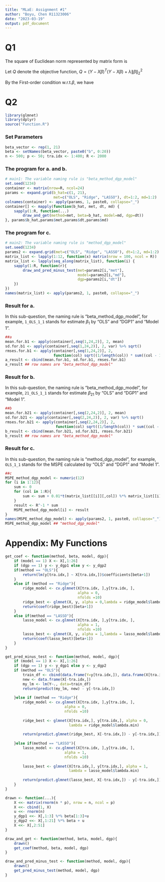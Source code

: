 ```yaml
---
title: "MLaE: Assignment #1"
author: "Boyu, Chen R11323006"
date: "2023-03-19"
output: pdf_document
---
```




# Q1
The square of Euclidean norm represented by matrix form is 

\begin{align*}
&\| \beta \|^2_2 = \sum_j |\beta_j|^2 = \sum_i \beta_j^2 = \beta^T \beta\\
&\lambda \| \beta \|^2_2 = \lambda \sum_i |\beta_j|^2 = \lambda \sum_i \beta_j^2 = \beta^T \lambda I \beta
\end{align*}

Let $Q$ denote the objective function, $Q = (Y-X\beta)^T(Y-X\beta) + \lambda\| \beta \|^2_2$

\begin{align*}
\hat\beta &= \mathop{\arg\min}_{\beta}Q \\
&= \mathop{\arg\min}_{\beta} (Y-X\beta)^T(Y-X\beta) + \beta^T \lambda  I\beta\\ 
&= \mathop{\arg\min}_{\beta} Y^TY - 2Y^TX\beta+\beta^TX^TX\beta+ \beta^T \lambda I \beta
\end{align*}

By the First-order condition w.r.t.$\beta$, we have

\begin{align*}
F.O.C. \\
\\
&\frac{\partial Q}{\partial \beta} = -2X^TY+2X^TX\hat\beta+2\lambda I \hat\beta =0\\
& \Rightarrow -X^TY + (X^TX+I)\hat\beta = 0 \\
& \Rightarrow \hat\beta_{Ridge} = (X^TX + \lambda I)^{-1}X^TY
\end{align*}


# Q2
```r
library(glmnet)
library(dplyr)
source("Function.R")
```

### Set Parameters
```r
beta_vector <- rep(1, 21)
beta <- setNames(beta_vector, paste0("b", 0:20))
n <- 500; p <- 50; tra.idx <- 1:400; R <- 2000
```

### The program for a. and b.
```r
# main1: The variable naming rule is "beta_method_dgp_model"
set.seed(1234)
container <- matrix(nrow=R, ncol=24)
params <- expand.grid(b_hat=c(1, 21), 
                      met=c("OLS", "Ridge", "LASSO"), dt=1:2, md=1:2)
colnames(container) <- apply(params, 1, paste0, collapse="_")
container[] <- mapply(function(b_hat, met, dt, md) {
    sapply(1:R, function(...) 
        draw_and_get(method=met, beta=b_hat, model=md, dgp=dt))
}, params$b_hat,params$met,params$dt,params$md)
```

### The program for c.
```r
# main2: The variable naming rule is "method_dgp_model"
set.seed(1234)
params2 <- expand.grid(met=c("OLS", "Ridge", "LASSO"), dt=1:2, md=1:2)
matrix_list <- lapply(1:12, function(x) matrix(nrow = 100, ncol = R))
matrix_list <- lapply(seq_along(matrix_list), function(i) {
    sapply(1:R, function(r){
        draw_and_pred_minus_test(met=params2[i,"met"], 
                                 model=params2[i,"md"], 
                                 dgp=params2[i,"dt"])
    })
})
names(matrix_list) <- apply(params2, 1, paste0, collapse="_")
```

### Result for a.
In this sub-question, the naming rule is "beta_method_dgp_model", for example, `1_OLS_1_1` stands for estimate $\beta_1$ by "OLS" and "DGP1" and "Model 1".
```r
##a
mean.for.b1 <- apply(container[,seq(1,24,2)], 2, mean)
sd.for.b1 <- apply(container[,seq(1,24,2)], 2, var) %>% sqrt()
rmses.for.b1 <- apply(container[,seq(1,24,2)], 2, 
                      function(col) sqrt((1/length(col)) * sum((col - 1)^2)))
a_result <- cbind(mean.for.b1, sd.for.b1, rmses.for.b1)
a_result ## row names are "beta_method_dgp_model"
```
### Result for b.
In this sub-question, the naming rule is "beta_method_dgp_model", for example, `21_OLS_1_1` stands for estimate $\beta_{21}$ by "OLS" and "DGP1" and "Model 1".
```r
##b
mean.for.b21 <- apply(container[,seq(2,24,2)], 2, mean)
sd.for.b21 <- apply(container[,seq(2,24,2)], 2, var) %>% sqrt()
rmses.for.b21 <- apply(container[,seq(2,24,2)], 2, 
                       function(col) sqrt((1/length(col)) * sum((col - 0)^2)))
b_result <- cbind(mean.for.b21, sd.for.b21, rmses.for.b21)
b_result ## row names are "beta_method_dgp_model"
```
### Result for c.
In this sub-question, the naming rule is "method_dgp_model", for example, `OLS_1_1` stands for the MSPE calculated by "OLS" and "DGP1" and "Model 1".
```r
##c
MSPE_method_dgp_model <- numeric(12)
for (i in 1:12){
    sum <- 0
    for (col in 1:R){
        sum <- sum + 0.01*t(matrix_list[[i]][,col]) %*% matrix_list[[i]][,col]
    }
    result <- R^-1 * sum
    MSPE_method_dgp_model[i] <- result
}
names(MSPE_method_dgp_model) <- apply(params2, 1, paste0, collapse="_")
MSPE_method_dgp_model ## "method_dgp_model"
```


# Appendix: My Functions
```r
get_coef <- function(method, beta, model, dgp){
    if (model == 1) X <- X[,1:26]
    if (dgp == 1) y <- y_dgp1 else y <- y_dgp2
    if(method == "OLS"){
        return(lm(y[tra.idx,] ~ X[tra.idx,])$coefficients[beta+1])
    }
    else if (method == "Ridge"){
        ridge_model <- cv.glmnet(X[tra.idx, ],y[tra.idx, ],
                                 alpha = 0,
                                 nfolds =10)
        ridge_best <- glmnet(X, y, alpha = 0,lambda = ridge_model$lambda.min)
        return(coef(ridge_best)[beta+1])
    }
    else if(method == "LASSO"){
        lasso_model <- cv.glmnet(X[tra.idx, ],y[tra.idx, ],
                                 alpha = 1,
                                 nfolds =10)
        lasso_best <- glmnet(X, y, alpha = 1,lambda = lasso_model$lambda.min)
        return(coef(lasso_best)[beta+1])
    }
}

get_pred_minus_test <- function(method, model, dgp){
    if (model == 1) X <- X[,1:26]
    if (dgp == 1) y <- y_dgp1 else y <- y_dgp2
    if (method == "OLS"){
        train_df <- cbind(data.frame(Y=y[tra.idx,]), data.frame(X[tra.idx,]))
        new <- data.frame(X[-tra.idx,])
        my_lm <- lm(Y~., data=train_df)
        return(predict(my_lm, new) - y[-tra.idx,])
        
    }else if (method == "Ridge"){
        ridge_model <- cv.glmnet(X[tra.idx, ],y[tra.idx, ],
                           alpha = 0,
                           nfolds =10)
        
        ridge_best <- glmnet(X[tra.idx,], y[tra.idx,], alpha = 0,
                             lambda = ridge_model$lambda.min)
        
        return(predict.glmnet(ridge_best, X[-tra.idx,]) - y[-tra.idx,])
        
    }else if(method == "LASSO"){
        lasso_model <- cv.glmnet(X[tra.idx, ],y[tra.idx, ],
                           alpha = 1,
                           nfolds =10)
        
        lasso_best <- glmnet(X[tra.idx,], y[tra.idx,], alpha = 1,
                             lambda = lasso_model$lambda.min)
        
        return(predict.glmnet(lasso_best, X[-tra.idx,]) - y[-tra.idx,])
    }
}

drawn <- function(...){
    X <<- matrix(rnorm(n * p), nrow = n, ncol = p)
    X <<- cbind(1, X)
    u <<- rnorm(n)
    y_dgp1 <<- X[,1:3] %*% beta[1:3]+u
    y_dgp2 <<- X[,1:21] %*% beta + u
    X <<- X[,2:51]
}

draw_and_get <- function(method, beta, model, dgp){
    drawn()
    get_coef(method, beta, model, dgp)
}

draw_and_pred_minus_test <- function(method, model, dgp){
    drawn()
    get_pred_minus_test(method, model, dgp)
}
```
